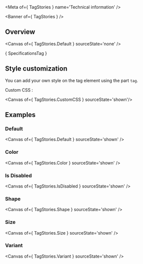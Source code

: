 
<Meta of={ TagStories } name='Technical information' />

<Banner of={ TagStories } />

## Overview

<Canvas of={ TagStories.Default } sourceState='none' />

<Markdown>{ SpecificationsTag }</Markdown>

## Style customization

You can add your own style on the tag element using the part `tag`.

Custom CSS :

<Canvas of={ TagStories.CustomCSS } sourceState='shown'/>

## Examples

### Default

<Canvas of={ TagStories.Default } sourceState='shown' />

### Color

<Canvas of={ TagStories.Color } sourceState='shown' />

### Is Disabled

<Canvas of={ TagStories.IsDisabled } sourceState='shown' />

### Shape

<Canvas of={ TagStories.Shape } sourceState='shown' />

### Size

<Canvas of={ TagStories.Size } sourceState='shown' />

### Variant

<Canvas of={ TagStories.Variant } sourceState='shown' />
